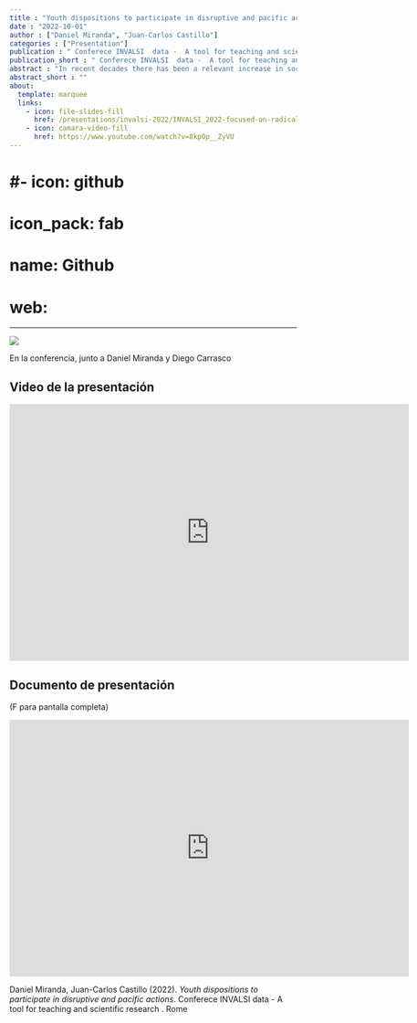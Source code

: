 ```yaml
---
title : "Youth dispositions to participate in disruptive and pacific actions"
date : "2022-10-01"
author : ["Daniel Miranda", "Juan-Carlos Castillo"]
categories : ["Presentation"]
publication : " Conferece INVALSI  data -  A tool for teaching and scientific research . Rome"
publication_short : " Conferece INVALSI  data -  A tool for teaching and scientific research . Rome"
abstract : "In recent decades there has been a relevant increase in social mobilizations against governments (Brannen et al., 2020), questioning the legitimacy of democracy as a form of government (Della Porta, 2013; Dalton, 2015). Young people have played a significant role in these mobilizations, being the main actors in the various forms of political action observed, from traditional peaceful marches to more radical forms such as taking over buildings, blocking traffic or scratching walls with protest slogans. The literature shows that the various forms of participation show important gaps, being the most relevant socioeconomic conditions (Brady et al., 1995, 2015; Castillo et al., 2015) and gender (Martinez & Cumsille, 2010; Cicognani et al., 2012). However, the studies have focused on traditional forms of participation, leaving less coverage of the gaps in more radical forms of involvement. Some recent studies show that the socioeconomic conditions of origin (Hoskins & Janmaat, 2019; Sánchez & Miranda, in press) and gender (Schulz, 2019) play an important role in understanding the willingness to engage in these more radical forms of political action. In addition, there are significant differences across countries in this regard (Tapia et al., 2021). This study aims, first, to assess socioeconomic and gender gaps regarding adolescents' willingness to participate in disruptive forms of political actions. To this end is proposed to analyze the willingness of adolescents to participate in various forms of radical political participation, comparing the differences between countries and over time, using the three large-scale civic and citizenship education studies developed by the IEA: CIVED 1999, ICCS 2009 and ICCS 2016. Additionally, it is proposed to evaluate the role of inequality conditions (measured as Gini index) to explain the differences in the dispositions of these forms of political action among countries. A large number of countries participated in each of the aforementioned studies: 28 in CVIED 1999, 38 in ICCS 2009 and 24 in ICCS 2016, achieving a sample of more than 400,000 students considering all time point measures. It is expected to use the hole sample and countries. Regarding the variables to be analyzed, they correspond to three comparable items that evaluate the willingness of students to participate in protest activities such as scratching walls, blocking traffic or participating in the occupation of a building. For the analysis, the responses were coded to that those students who respond _I will or probably or I will do it for sure_ are coded as 1 and those who respond _I will not do it or probably will not do it for sure_ are coded as 0. Thus, it is possible to estimate the rate of willingness to participate in disruptive political actions. To evaluate those factors associated with disposition, some variables that are comparable between studies are used. First, the sex declared by the student is considered. Second, the educational level of the family is used. For simplicity, a dummy variable considers parents with a university education as 1 and parents with a lower educational level as 0. Additionally, the Gini index of each country was retrieved from the Standadized World Income Inequality Database (https://fsolt.org/swiid/), considering the year corresponding to the study: 1999, 2009 or 2016, respectively). Regarding the statistical modelling, a series of descriptive strategies were used to allow, in the first place, to estimate the rate of willingness to participate in each form of action in each country and year of the study. This estimattion consider the study's sampling complex design, taking into account the sample weights, stratification and primary sampling units (schools). Employing graphical tools, shows the variations among countries, types of participation and variations over 60 time. A series of multilevel logistic models estimates the effect of the predictor variables. With this technique, evaluates the gender and socioeconomic gaps, considering whether these gaps work as a fixed or random effect across countries. In addition, a set of cross-level interactions evaluates the effect of the context of inequality at the national level on the average levels and on the mentioned gaps. The preliminary results shows interesting insights about the willingness of young people to participate in disruptive or blatantly illegal activities. First, of the forms of political action evaluated, it is systematic that scratching walls have a higher disposition rate than blocking traffic. At the same time, young people are more willing to block traffic than to take over a building, which may be linked to the degree of disruptiveness or how easy it is to carry out said political action. This occurs in all the countries and the three years analyzed, with very few exceptions. It seems that different forms of political action have different meanings for students. Additionally, it is interesting that in some countries students tend to maintain their levels of disposition and in others increase relevantly, showing that differences are not only in levels but in trends as well. Second, girls consistently show a lower willingness to engage in disruptive political action than boys. This occurs in CIVED1999, ICCSS2009 and ICCS2016. Third, those students from families with university education show a lower willingness to participate in disruptive actions than young people from families with higher educational levels, showing a relevant difference from previous evidence about socioeconomic gaps in youth political participation. Fourth, regarding the relationship of this type of protest with the conditions of inequality, the result shows that students in countries with higher levels of inequality (measured with the Gini index) declare a greater willingness to protest disruptively. This result occurs in 2019 and 2016, but not in 1999. The results generated will be discussed in light of temporal and between-country variations. In addition, the gender and socioeconomic gaps observed, and their possible variations between countries will be discussed. Finally, the role of the conditions of inequality will be discussed to understand the changes in the relationship of the new generations with politics."
abstract_short : ""
about:
  template: marquee
  links:
    - icon: file-slides-fill
      href: /presentations/invalsi-2022/INVALSI_2022-focused-on-radical-.html
    - icon: camara-video-fill
      href: https://www.youtube.com/watch?v=8kpOp__ZyVU
---
```

# #- icon: github
#  icon_pack: fab
#  name: Github
#  web: 

---

![](/images/invalsi.jpg)

En la conferencia, junto a Daniel Miranda y Diego Carrasco

## Video de la presentación

<iframe width="700" height="450" src="https://www.youtube.com/watch?v=8kpOp__ZyVU" title="YouTube video player" frameborder="0" allow="accelerometer; autoplay; clipboard-write; encrypted-media; gyroscope; picture-in-picture" allowfullscreen></iframe>

## Documento de presentación

(F para pantalla completa)

<iframe width="700"  height="450" src="https://formacionciudadana.github.io/presentations/coes-invalsi-2022/INVALSI_2022-focusedonradical.html#1" title="Xaringan presentation" frameborder="0" allow="accelerometer; autoplay; clipboard-write; encrypted-media; gyroscope; picture-in-picture" allowfullscreen></iframe>


::: {.callout-note title="How to cite this work"}

Daniel Miranda, Juan-Carlos Castillo (2022). *Youth dispositions to participate in disruptive and pacific actions*.  Conferece INVALSI  data -  A tool for teaching and scientific research . Rome

:::

